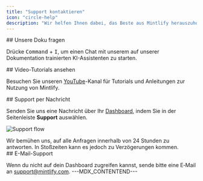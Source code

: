 ```yaml
---
title: "Support kontaktieren"
icon: "circle-help"
description: "Wir helfen Ihnen dabei, das Beste aus Mintlify herauszuholen"
---
```


<div id="ask-our-docs">
  ## Unsere Doku fragen
</div>

Drücke <kbd>Command</kbd> + <kbd>I</kbd>, um einen Chat mit unserem auf unserer Dokumentation trainierten KI-Assistenten zu starten.

<div id="watch-video-tutorials">
  ## Video-Tutorials ansehen
</div>

Besuchen Sie unseren [YouTube](https://www.youtube.com/@GetMintlify/videos)-Kanal für Tutorials und Anleitungen zur Nutzung von Mintlify.

<div id="message-support">
  ## Support per Nachricht
</div>

Senden Sie uns eine Nachricht über Ihr [Dashboard](https://dashboard.mintlify.com/), indem Sie in der Seitenleiste **Support** auswählen.

![Support flow](https://mintlify.s3.us-west-1.amazonaws.com/mintlify/images/support-flow.gif)

<Info>
Wir bemühen uns, auf alle Anfragen innerhalb von 24 Stunden zu antworten. In Stoßzeiten kann es jedoch zu Verzögerungen kommen.
</Info>

<div id="email-support">
  ## E-Mail-Support
</div>

Wenn du nicht auf dein Dashboard zugreifen kannst, sende bitte eine E‑Mail an <a href="mailto:support@mintlify.com">support@mintlify.com</a>.
---MDX_CONTENTEND---
